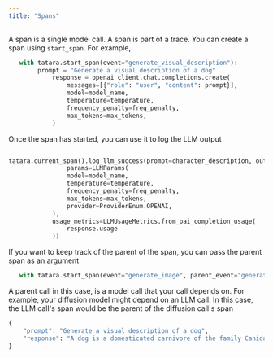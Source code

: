 ```yaml
---
title: "Spans"
---
```


A span is a single model call. A span is part of a trace. You can create a span using `start_span`. For example,

```python
   with tatara.start_span(event="generate_visual_description"):
        prompt = "Generate a visual description of a dog"
            response = openai_client.chat.completions.create(
                messages=[{"role": "user", "content": prompt}],
                model=model_name,
                temperature=temperature,
                frequency_penalty=freq_penalty,
                max_tokens=max_tokens,
            )
```

Once the span has started, you can use it to log the LLM output

```python

tatara.current_span().log_llm_success(prompt=character_description, output=ret,
                params=LLMParams(
                model=model_name,
                temperature=temperature,
                frequency_penalty=freq_penalty,
                max_tokens=max_tokens,
                provider=ProviderEnum.OPENAI,
            ),
            usage_metrics=LLMUsageMetrics.from_oai_completion_usage(
                response.usage
            ))
```

If you want to keep track of the parent of the span, you can pass the parent span as an argument

```python
   with tatara.start_span(event="generate_image", parent_event="generate_visual_description"):

```

A parent call in this case, is a model call that your call depends on. For example, your diffusion model might depend on an LLM call.
In this case, the LLM call's span would be the parent of the diffusion call's span

```python
{
    "prompt": "Generate a visual description of a dog",
    "response": "A dog is a domesticated carnivore of the family Canidae. It is part of the wolf-like canids, and is the most widely abundant terrestrial carnivore."
}
```

